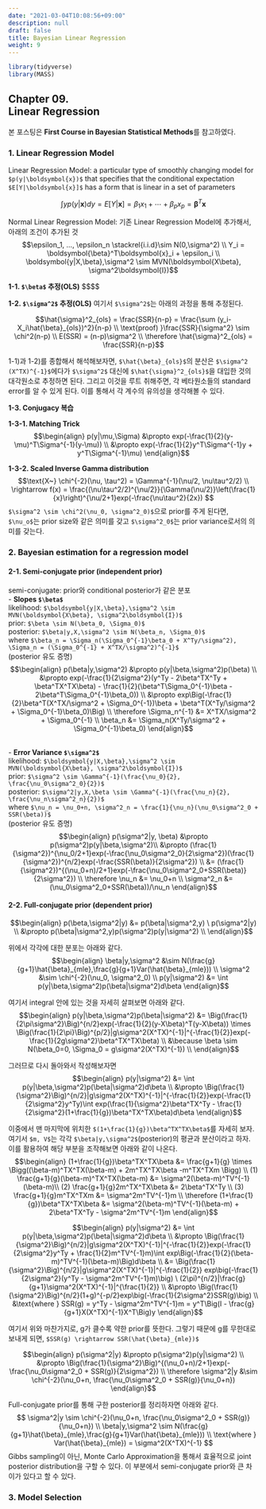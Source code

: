 ```yaml
---
date: "2021-03-04T10:08:56+09:00"
description: null
draft: false
title: Bayesian Linear Regression
weight: 9
---
```


```r
library(tidyverse)
library(MASS)
```

## Chapter 09. <br> Linear Regression
본 포스팅은 **First Course in Bayesian Statistical Methods**를 참고하였다.

### 1. Linear Regression Model
Linear Regression Model: a particular type of smoothly changing model for `$p(y|\boldsymbol{x})$` that specifies that the conditional expectation `$E[Y|\boldsymbol{x}]$` has a form that is linear in a set of parameters

$$\int yp(y|\boldsymbol{x})dy = E[Y|\boldsymbol{x}] = \beta_1x_1 + \cdots + \beta_px_p = \boldsymbol{\beta}^T\boldsymbol{x}$$

Normal Linear Regression Model: 기존 Linear Regression Model에 추가해서, 아래의 조건이 추가된 것
$$\epsilon_1, ..., \epsilon_n \stackrel{i.i.d}\sim N(0,\sigma^2) \\
Y_i = \boldsymbol{\beta}^T\boldsymbol{x}_i + \epsilon_i \\
\boldsymbol{y|X,\beta},\sigma^2 \sim MVN(\boldsymbol{X\beta}, \sigma^2\boldsymbol{I})$$

**1-1. `$\beta$` 추정(OLS)**
$$\begin{align} \hat{\beta} &\sim N(\beta, \sigma^2(X^TX)^{-1}) \\

\\

\arg \min_\beta \sum e_i^2 &= \arg \min_\beta(Y-X\beta)^T(Y-X\beta)\\
&= \frac{d}{d\beta}(Y^TY -\beta^TX^TY-Y^TX\beta+\beta^TX^TX\beta) \\
&= -2Y^TX+2\beta^TX^TX \\
&\stackrel{let}= 0 \\
\rightarrow X^TX\beta &= X^TY\\
\rightarrow \hat{\beta} &= (X^TX)^{-1}X^TY \\

\\

E(\hat{\beta}) &= E((X^TX)^{-1}X^TY) \\
&= (X^TX)^{-1}X^TE(Y) \\
&= (X^TX)^{-1}X^TX\beta \\
&= \beta \\

Cov(\hat{\beta}) &= Cov((X^TX)^{-1}X^TY) \\
&= (X^TX)^{-1}X^TCov(Y)\Big((X^TX)^{-1}X^T\Big)^T \\
&= \sigma^2 (X^TX)^{-1}X^TX(X^TX)^{-1} \\
&= \sigma^2 (X^TX)^{-1} \end{align}$$

**1-2. `$\sigma^2$` 추정(OLS)**
여기서 `$\sigma^2$`는 아래의 과정을 통해 추정된다.

$$\hat{\sigma}^2_{ols} = \frac{SSR}{n-p} = \frac{\sum (y_i-X_i\hat{\beta}_{ols})^2}{n-p} \\
\text{proof) }\frac{SSR}{\sigma^2} \sim \chi^2(n-p) \\
E(SSR) = (n-p)\sigma^2 \\
\therefore \hat{\sigma}^2_{ols} = \frac{SSR}{n-p}$$

1-1)과 1-2)를 종합해서 해석해보자면, `$\hat{\beta}_{ols}$`의 분산은 `$\sigma^2 (X^TX)^{-1}$`에다가 `$\sigma^2$` 대신에 `$\hat{\sigma}^2_{ols}$`을 대입한 것의 대각원소로 추정하면 된다. 그리고 이것을 루트 취해주면, 각 베타원소들의 standard error를 알 수 있게 된다. 이를 통해서 각 계수의 유의성을 생각해볼 수 있다.

**1-3. Conjugacy 복습**

**1-3-1. Matching Trick**
$$\begin{align} p(y|\mu,\Sigma) &\propto exp(-\frac{1}{2}(y-\mu)^T\Sigma^{-1}(y-\mu)) \\
&\propto exp(-\frac{1}{2}y^T\Sigma^{-1}y + y^T\Sigma^{-1}\mu) \end{align}$$

**1-3-2. Scaled Inverse Gamma distribution**
$$\text{X~} \chi^{-2}(\nu, \tau^2) = \Gamma^{-1}(\nu/2, \nu\tau^2/2) \\
\rightarrow f(x) = \frac{(\nu\tau^2/2)^{\nu/2}}{\Gamma(\nu/2)}\left(\frac{1}{x}\right)^{\nu/2+1}exp(-\frac{\nu\tau^2}{2x}) $$
`$\sigma^2 \sim \chi^2(\nu_0, \sigma^2_0)$`으로 prior를 주게 된다면, `$\nu_o$`는 prior size와 같은 의미를 갖고 `$\sigma^2_0$`는 prior variance로서의 의미를 갖는다.

### 2. Bayesian estimation for a regression model

#### 2-1. Semi-conjugate prior (independent prior)
semi-conjugate: prior와 conditional posterior가 같은 분포
\
- **Slopes `$\beta$`**  
likelihood: `$\boldsymbol{y|X,\beta},\sigma^2 \sim MVN(\boldsymbol{X\beta}, \sigma^2\boldsymbol{I})$`  
prior: `$\beta \sim N(\beta_0, \Sigma_0)$`  
posterior: `$\beta|y,X,\sigma^2 \sim N(\beta_n, \Sigma_0)$`  
where `$\beta_n = \Sigma_n(\Sigma_0^{-1}\beta_0 + X^Ty/\sigma^2), \Sigma_n = (\Sigma_0^{-1} + X^TX/\sigma^2)^{-1}$`
\
(posterior 유도 증명)
$$\begin{align}
p(\beta|y,\sigma^2) &\propto p(y|\beta,\sigma^2)p(\beta) \\
&\propto exp(-\frac{1}{2\sigma^2}(y^Ty - 2\beta^TX^Ty + \beta^TX^TX\beta) - \frac{1}{2}(\beta^T\Sigma_0^{-1}\beta - 2\beta^T\Sigma_0^{-1}\beta_0)) \\
&\propto exp\Big(-\frac{1}{2}\beta^T(X^TX/\sigma^2 + \Sigma_0^{-1})\beta + \beta^T(X^Ty/\sigma^2 + \Sigma_0^{-1}\beta_0)\Big) \\
\therefore \Sigma_n^{-1} &= X^TX/\sigma^2 + \Sigma_0^{-1} \\
\beta_n &= \Sigma_n(X^Ty/\sigma^2 + \Sigma_0^{-1}\beta_0)
\end{align}$$

\
- **Error Variance `$\sigma^2$`**  
likelihood: `$\boldsymbol{y|X,\beta},\sigma^2 \sim MVN(\boldsymbol{X\beta}, \sigma^2\boldsymbol{I})$`    
prior: `$\sigma^2 \sim \Gamma^{-1}(\frac{\nu_0}{2}, \frac{\nu_0\sigma^2_0}{2})$`  
posterior: `$\sigma^2|y,X,\beta \sim \Gamma^{-1}(\frac{\nu_n}{2}, \frac{\nu_n\sigma^2_n}{2})$`  
where `$\nu_n = \nu_0+n, \sigma^2_n = \frac{1}{\nu_n}(\nu_0\sigma^2_0 + SSR(\beta))$`
\
(posterior 유도 증명)
$$\begin{align}
p(\sigma^2|y, \beta) &\propto p(\sigma^2)p(y|\beta,\sigma^2)\\
&\propto (\frac{1}{\sigma^2})^{\nu_0/2+1}exp(-\frac{\nu_0\sigma^2_0}{2\sigma^2})(\frac{1}{\sigma^2})^{n/2}exp(-\frac{SSR(\beta)}{2\sigma^2}) \\
&= (\frac{1}{\sigma^2})^{(\nu_0+n)/2+1}exp(-\frac{\nu_0\sigma^2_0+SSR(\beta)}{2\sigma^2}) \\
\therefore \nu_n &= \nu_0+n \\
\sigma^2_n &= (\nu_0\sigma^2_0+SSR(\beta))/\nu_n
\end{align}$$

#### 2-2. Full-conjugate prior (dependent prior)
$$\begin{align}
p(\beta,\sigma^2|y) &= p(\beta|\sigma^2,y) \ p(\sigma^2|y) \\
&\propto p(\beta|\sigma^2,y)p(\sigma^2)p(y|\sigma^2) \\
\end{align}$$

위에서 각각에 대한 분포는 아래와 같다.
$$\begin{align}
\beta|y,\sigma^2 &\sim N(\frac{g}{g+1}\hat{\beta}_{mle},\frac{g}{g+1}Var(\hat{\beta}_{mle})) \\
\sigma^2 &\sim \chi^{-2}(\nu_0, \sigma^2_0) \\
p(y|\sigma^2) &= \int p(y|\beta,\sigma^2)p(\beta|\sigma^2)d\beta 
\end{align}$$

여기서 integral 안에 있는 것을 자세히 살펴보면 아래와 같다.
$$\begin{align}
p(y|\beta,\sigma^2)p(\beta|\sigma^2) &= \Big(\frac{1}{2\pi\sigma^2}\Big)^{n/2}exp(-\frac{1}{2}(y-X\beta)^T(y-X\beta)) \times \Big(\frac{1}{2\pi}\Big)^{p/2}|g\sigma^2(X^TX)^{-1}|^{-\frac{1}{2}}exp(-\frac{1}{2g\sigma^2}\beta^TX^TX\beta) \\ &\because \beta \sim N(\beta_0=0, \Sigma_0 = g\sigma^2(X^TX)^{-1}) \\
\end{align}$$

그러므로 다시 돌아와서 작성해보자면
$$\begin{align}
p(y|\sigma^2) &= \int p(y|\beta,\sigma^2)p(\beta|\sigma^2)d\beta \\
&\propto \Big(\frac{1}{\sigma^2}\Big)^{n/2}|g\sigma^2(X^TX)^{-1}|^{-\frac{1}{2}}exp(-\frac{1}{2\sigma^2}y^Ty)\int exp(\frac{1}{\sigma^2}\beta^TX^Ty - \frac{1}{2\sigma^2}(1+\frac{1}{g})\beta^TX^TX\beta)d\beta
\end{align}$$

이중에서 맨 마지막에 위치한 `$(1+\frac{1}{g})\beta^TX^TX\beta$`를 자세히 보자.  
여기서 `$m, V$`는 각각 `$\beta|y,\sigma^2$`(posterior)의 평균과 분산이라고 하자. 이를 활용하여 해당 부분을 조작해보면 아래와 같이 나온다.  
$$\begin{align}
(1+\frac{1}{g})\beta^TX^TX\beta &= \frac{g+1}{g} \times \Bigg((\beta-m)^TX^TX(\beta-m) + 2m^TX^TX\beta -m^TX^TXm  \Bigg) \\
(1) \frac{g+1}{g}(\beta-m)^TX^TX(\beta-m) &= \sigma^2(\beta-m)^TV^{-1}(\beta-m)\\
(2) \frac{g+1}{g}2m^TX^TX\beta &= 2\beta^TX^Ty \\
(3) \frac{g+1}{g}m^TX^TXm &= \sigma^2m^TV^{-1}m \\
\therefore (1+\frac{1}{g})\beta^TX^TX\beta &= \sigma^2(\beta-m)^TV^{-1}(\beta-m) + 2\beta^TX^Ty - \sigma^2m^TV^{-1}m
\end{align}$$

$$\begin{align}
p(y|\sigma^2) &= \int p(y|\beta,\sigma^2)p(\beta|\sigma^2)d\beta \\
&\propto \Big(\frac{1}{\sigma^2}\Big)^{n/2}|g\sigma^2(X^TX)^{-1}|^{-\frac{1}{2}}exp(-\frac{1}{2\sigma^2}y^Ty + \frac{1}{2}m^TV^{-1}m)\int exp\Big(-\frac{1}{2}(\beta-m)^TV^{-1}(\beta-m)\Big)d\beta \\
&= \Big(\frac{1}{\sigma^2}\Big)^{n/2}|g\sigma^2(X^TX)^{-1}|^{-\frac{1}{2}} exp\big(-\frac{1}{2\sigma^2}(y^Ty - \sigma^2m^TV^{-1}m)\big) \ (2\pi)^{n/2}|\frac{g}{g+1}\sigma^2(X^TX)^{-1}|^{\frac{1}{2}} \\
&\propto \Big(\frac{1}{\sigma^2}\Big)^{n/2}(1+g)^{-p/2}exp\big(-\frac{1}{2\sigma^2}SSR(g)\big) \\
&\text{where } SSR(g) = y^Ty - \sigma^2m^TV^{-1}m = y^T\Big(I - \frac{g}{g+1}X(X^TX)^{-1}X^T\Big)y
\end{align}$$

여기서 위와 마찬가지로, g가 클수록 약한 prior를 뜻한다. 그렇기 때문에 g를 무한대로 보내게 되면, `$SSR(g) \rightarrow SSR(\hat{\beta}_{mle})$`

$$\begin{align}
p(\sigma^2|y) &\propto p(\sigma^2)p(y|\sigma^2) \\
&\propto \Big(\frac{1}{\sigma^2}\Big)^{(\nu_0+n)/2+1}exp(-\frac{\nu_0\sigma^2_0 + SSR(g)}{2\sigma^2}) \\
\therefore \sigma^2|y &\sim \chi^{-2}(\nu_0+n, \frac{\nu_0\sigma^2_0 + SSR(g)}{\nu_0+n})
\end{align}$$

Full-conjugate prior를 통해 구한 posterior를 정리하자면 아래와 같다.
$$
\sigma^2|y \sim \chi^{-2}(\nu_0+n, \frac{\nu_0\sigma^2_0 + SSR(g)}{\nu_0+n}) \\
\beta|y,\sigma^2 \sim N(\frac{g}{g+1}\hat{\beta}_{mle},\frac{g}{g+1}Var(\hat{\beta}_{mle})) \\
\text{where } Var(\hat{\beta}_{mle}) = \sigma^2(X^TX)^{-1}
$$
Gibbs sampling이 아닌, Monte Carlo Approximation을 통해서 효율적으로 joint posterior distribution을 구할 수 있다. 이 부분에서 semi-conjugate prior와 큰 차이가 있다고 할 수 있다.


### 3. Model Selection

<!--
{{<expand "Code Example">}}
```r
## Data load 
data = dget('https://www2.stat.duke.edu/~pdh10/FCBS/Inline/yX.o2uptake')
y = data[,1]
X = data[,-1]
inv = solve

## set prior
g = length(y)
nu0 = 1
s20 = summary(lm(y~-1+X))$sigma^2
n = length(y)
p = ncol(X)

## MCMC setup
S = 1000
set.seed(2021)
BETA = matrix(NA, nrow=S, ncol=p)
sigma2 = matrix(NA, nrow=S, ncol=1)
BETA[1,] = inv(t(X) %*% X) %*% t(X) %*% y
sigma2[1,] = s20

## gibbs sampling
nun = nu0 + n
betan = (g/(g+1)) * inv(t(X) %*% X) %*% t(X) %*% y
for(s in 2:S){
  s2n = nu0*s20 + t(y-X%*%BETA[s-1,]) %*% (y-X%*%BETA[s-1,])
  sigma2[s,] = 1/rgamma(1, shape=nun/2, rate=s2n/2)
  
  Sigman = (g/(g+1)) * sigma2[s,] * inv(t(X) %*% X)
  BETA[s,] = MASS::mvrnorm(n=1, betan, Sigman)
}

## graph
colnames(BETA) = colnames(X)
gather(as.data.frame(BETA)) %>% 
  ggplot(aes(y=value, fill=key)) + geom_histogram() +
  coord_flip() + facet_wrap(~key, scales='free_x') +
  ggtitle('Posterior samples of Beta') +
  theme(legend.position = 'None')
```
{{</expand>}}
-->
